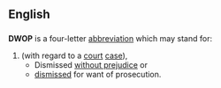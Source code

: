 ==English==

==={{abbreviation}}===
'''DWOP''' is a four-letter [[abbreviation]] which may stand for:

# (with regard to a [[court]] [[case]]),
#* Dismissed [[without prejudice]] or
#* [[dismiss]]ed for want of prosecution.